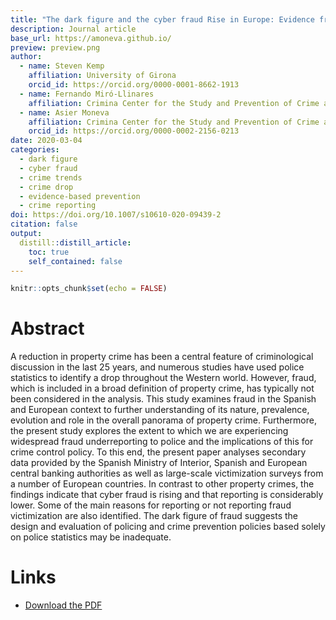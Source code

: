 ```yaml
---
title: "The dark figure and the cyber fraud Rise in Europe: Evidence from Spain"
description: Journal article
base_url: https://amoneva.github.io/
preview: preview.png
author:
  - name: Steven Kemp
    affiliation: University of Girona 
    orcid_id: https://orcid.org/0000-0001-8662-1913
  - name: Fernando Miró-Llinares
    affiliation: Crimina Center for the Study and Prevention of Crime at Miguel Hernandez University
  - name: Asier Moneva
    affiliation: Crimina Center for the Study and Prevention of Crime at Miguel Hernandez University
    orcid_id: https://orcid.org/0000-0002-2156-0213
date: 2020-03-04
categories:
  - dark figure
  - cyber fraud
  - crime trends
  - crime drop
  - evidence-based prevention
  - crime reporting
doi: https://doi.org/10.1007/s10610-020-09439-2
citation: false
output:
  distill::distill_article:
    toc: true
    self_contained: false
---
```


```r
knitr::opts_chunk$set(echo = FALSE)
```

# Abstract

A reduction in property crime has been a central feature of criminological discussion in the last 25 years, and numerous studies have used police statistics to identify a drop throughout the Western world. However, fraud, which is included in a broad definition of property crime, has typically not been considered in the analysis. This study examines fraud in the Spanish and European context to further understanding of its nature, prevalence, evolution and role in the overall panorama of property crime. Furthermore, the present study explores the extent to which we are experiencing widespread fraud underreporting to police and the implications of this for crime control policy. To this end, the present paper analyses secondary data provided by the Spanish Ministry of Interior, Spanish and European central banking authorities as well as large-scale victimization surveys from a number of European countries. In contrast to other property crimes, the findings indicate that cyber fraud is rising and that reporting is considerably lower. Some of the main reasons for reporting or not reporting fraud victimization are also identified. The dark figure of fraud suggests the design and evaluation of policing and crime prevention policies based solely on police statistics may be inadequate.

# Links

-   [Download the PDF](kemp_2020_the_dark_figure_and_the.pdf)
